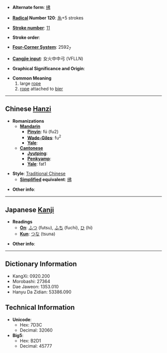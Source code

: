 * '''Alternate form''': [[绋]]

* '''[[Wiktionary:Chinese radical index| Radical]] Number 120''': [[Wiktionary:Chinese radical index 糸|糸]]+5 strokes

* '''[[Wiktionary:Chinese total strokes index|Stroke number]]''': [[Wiktionary:Chinese total strokes index 11|11]]

* '''Stroke order''': 

* '''[[Wiktionary:Chinese four corner index|Four-Corner System]]''': 2592<sub>7</sub>

* '''[[Wiktionary:Chinese Cangjie index|Cangjie input]]''': 女火中中弓 (VFLLN)

* '''Graphical Significance and Origin''': 

* '''Common Meaning'''
*#large [[rope]]
*# [[rope]] attached to [[bier]]

----

== Chinese [[Hanzi]] ==

* '''Romanizations'''
** '''[[Mandarin]]'''
*** '''[[Pinyin]]''': fú (fu2)
*** '''[[Wade-Giles]]''': fu<sup>2</sup>
*** '''[[Yale]]''': 
** '''[[Cantonese]]'''
*** '''[[Jyutping]]''':
*** '''[[Penkyamp]]''': 
*** '''[[Yale]]''': fat1

* '''Style''': [[Traditional Chinese]] 
** '''[[Simplified Chinese|Simplified]] equivalent''': [[绋]]

* '''Other info''': 

----

== Japanese [[Kanji]] ==

* '''Readings'''
** '''[[On]]''': [[ふつ]] (futsu), [[ふち]] (fuchi), [[ひ]] (hi)
** '''[[Kun]]''': [[つな]] (tsuna)

* '''Other info''':  

----

== Dictionary Information ==

* KangXi: 0920.200
* Morobashi: 27364
* Dae Jaweon: 1353.010
* Hanyu Da Zidian: 53386.090

== Technical Information ==

* '''Unicode''':
** Hex: 7D3C
** Decimal: 32060
* '''Big5''':
** Hex: B2D1
** Decimal: 45777